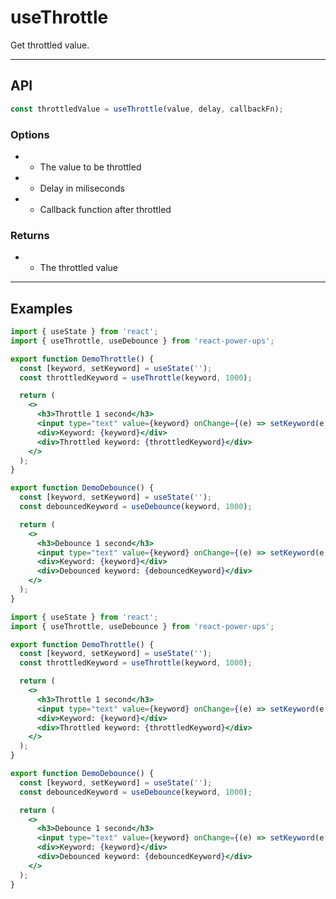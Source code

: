 


# useThrottle

Get throttled value.

<hr className="custom-hr" />

## API

```js
const throttledValue = useThrottle(value, delay, callbackFn);
```

### Options

- <Param name="value" type="any (T)" isRequired />

  - The value to be throttled

- <Param name="delay" type="number" isRequired />

  - Delay in miliseconds

- <Param name="callbackFn" type="(value: T) => void" isRequired={false} />

  - Callback function after throttled

### Returns

- <Param name="throttledValue" type="T (generic)" />

  - The throttled value

<hr className="custom-hr" />

## Examples

<BrowserWindow>
  <DemoThrottle />
  <div className="h-4" />
  <DemoDebounce />
</BrowserWindow>

<Tabs>
<TabItem value="JS" label="JS">

```jsx
import { useState } from 'react';
import { useThrottle, useDebounce } from 'react-power-ups';

export function DemoThrottle() {
  const [keyword, setKeyword] = useState('');
  const throttledKeyword = useThrottle(keyword, 1000);

  return (
    <>
      <h3>Throttle 1 second</h3>
      <input type="text" value={keyword} onChange={(e) => setKeyword(e.target.value)} />
      <div>Keyword: {keyword}</div>
      <div>Throttled keyword: {throttledKeyword}</div>
    </>
  );
}

export function DemoDebounce() {
  const [keyword, setKeyword] = useState('');
  const debouncedKeyword = useDebounce(keyword, 1000);

  return (
    <>
      <h3>Debounce 1 second</h3>
      <input type="text" value={keyword} onChange={(e) => setKeyword(e.target.value)} />
      <div>Keyword: {keyword}</div>
      <div>Debounced keyword: {debouncedKeyword}</div>
    </>
  );
}
```

</TabItem>
<TabItem value="TS" label="TS" default>

```jsx
import { useState } from 'react';
import { useThrottle, useDebounce } from 'react-power-ups';

export function DemoThrottle() {
  const [keyword, setKeyword] = useState('');
  const throttledKeyword = useThrottle(keyword, 1000);

  return (
    <>
      <h3>Throttle 1 second</h3>
      <input type="text" value={keyword} onChange={(e) => setKeyword(e.target.value)} />
      <div>Keyword: {keyword}</div>
      <div>Throttled keyword: {throttledKeyword}</div>
    </>
  );
}

export function DemoDebounce() {
  const [keyword, setKeyword] = useState('');
  const debouncedKeyword = useDebounce(keyword, 1000);

  return (
    <>
      <h3>Debounce 1 second</h3>
      <input type="text" value={keyword} onChange={(e) => setKeyword(e.target.value)} />
      <div>Keyword: {keyword}</div>
      <div>Debounced keyword: {debouncedKeyword}</div>
    </>
  );
}
```

</TabItem>
</Tabs>
